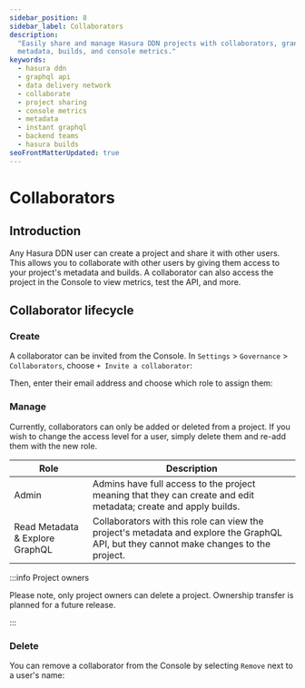 ```yaml
---
sidebar_position: 8
sidebar_label: Collaborators
description:
  "Easily share and manage Hasura DDN projects with collaborators, granting them specific roles and access to project's
  metadata, builds, and console metrics."
keywords:
  - hasura ddn
  - graphql api
  - data delivery network
  - collaborate
  - project sharing
  - console metrics
  - metadata
  - instant graphql
  - backend teams
  - hasura builds
seoFrontMatterUpdated: true
---
```



# Collaborators

## Introduction

Any Hasura DDN user can create a project and share it with other users. This allows you to collaborate with other users
by giving them access to your project's metadata and builds. A collaborator can also access the project in the Console
to view metrics, test the API, and more.

## Collaborator lifecycle

### Create

A collaborator can be invited from the Console. In `Settings` > `Governance` > `Collaborators`, choose
`+ Invite a collaborator`:

<Thumbnail src="/img/ci-cd/0.0.1_console_invite-collaborator.png" alt="Invite a collaborator" width="1000" />

Then, enter their email address and choose which role to assign them:

<Thumbnail src="/img/ci-cd/0.0.1_console_assign-collaborator-role.png" alt="Invite a collaborator" width="1000" />

### Manage

Currently, collaborators can only be added or deleted from a project. If you wish to change the access level for a user,
simply delete them and re-add them with the new role.

| Role                            | Description                                                                                                                            |
| ------------------------------- | -------------------------------------------------------------------------------------------------------------------------------------- |
| Admin                           | Admins have full access to the project meaning that they can create and edit metadata; create and apply builds.                        |
| Read Metadata & Explore GraphQL | Collaborators with this role can view the project's metadata and explore the GraphQL API, but they cannot make changes to the project. |

:::info Project owners

Please note, only project owners can delete a project. Ownership transfer is planned for a future release.

:::

### Delete

You can remove a collaborator from the Console by selecting `Remove` next to a user's name:

<Thumbnail src="/img/ci-cd/0.0.1_console_remove-collaborator.png" alt="Invite a collaborator" width="1000" />
